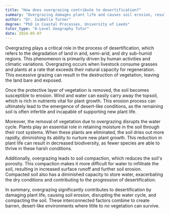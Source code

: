 ```yaml
---
title: "How does overgrazing contribute to desertification?"
summary: "Overgrazing damages plant life and causes soil erosion, resulting in desertification and barren, desert-like landscapes."
author: "Dr. Isabella Turner"
degree: "PhD in Coastal Processes, University of Leeds"
tutor_type: "A-Level Geography Tutor"
date: 2024-05-07
---
```


Overgrazing plays a critical role in the process of desertification, which refers to the degradation of land in arid, semi-arid, and dry sub-humid regions. This phenomenon is primarily driven by human activities and climatic variations. Overgrazing occurs when livestock consume grasses and plants at a rate that exceeds their natural capacity for regeneration. This excessive grazing can result in the destruction of vegetation, leaving the land bare and exposed.

Once the protective layer of vegetation is removed, the soil becomes susceptible to erosion. Wind and water can easily carry away the topsoil, which is rich in nutrients vital for plant growth. This erosion process can ultimately lead to the emergence of desert-like conditions, as the remaining soil is often infertile and incapable of supporting new plant life.

Moreover, the removal of vegetation due to overgrazing disrupts the water cycle. Plants play an essential role in retaining moisture in the soil through their root systems. When these plants are eliminated, the soil dries out more rapidly, diminishing its ability to nurture new plant growth. This reduction in plant life can result in decreased biodiversity, as fewer species are able to thrive in these harsh conditions.

Additionally, overgrazing leads to soil compaction, which reduces the soil's porosity. This compaction makes it more difficult for water to infiltrate the soil, resulting in increased surface runoff and further soil erosion. Compacted soil also has a diminished capacity to store water, exacerbating the dry conditions and contributing to the progression of desertification.

In summary, overgrazing significantly contributes to desertification by damaging plant life, causing soil erosion, disrupting the water cycle, and compacting the soil. These interconnected factors combine to create barren, desert-like environments where little to no vegetation can survive.
    